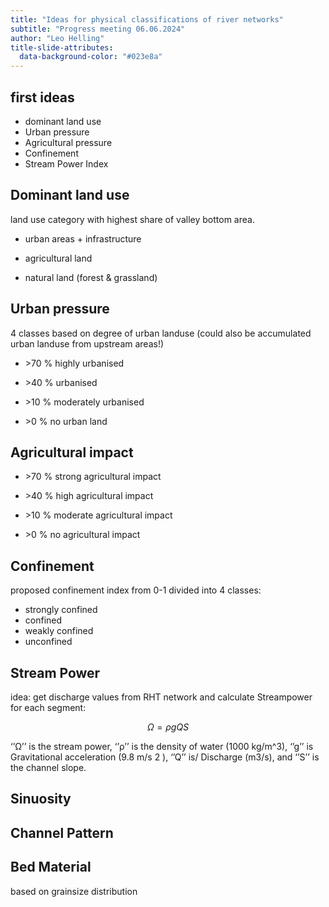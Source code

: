 ```yaml
---
title: "Ideas for physical classifications of river networks"
subtitle: "Progress meeting 06.06.2024"
author: "Leo Helling"
title-slide-attributes:
  data-background-color: "#023e8a"
---
```


## first ideas

-   dominant land use
-   Urban pressure
-   Agricultural pressure
-   Confinement
-   Stream Power Index

## Dominant land use

land use category with highest share of valley bottom area.

-   urban areas + infrastructure

-   agricultural land

-   natural land (forest & grassland)

## Urban pressure

4 classes based on degree of urban landuse (could also be accumulated urban landuse from upstream areas!)

-   \>70 % highly urbanised

-   \>40 % urbanised

-   \>10 % moderately urbanised

-   \>0 % no urban land

## Agricultural impact

-   \>70 % strong agricultural impact

-   \>40 % high agricultural impact

-   \>10 % moderate agricultural impact

-   \>0 % no agricultural impact

## Confinement

proposed confinement index from 0-1 divided into 4 classes:

-   strongly confined
-   confined
-   weakly confined
-   unconfined

## Stream Power

idea: get discharge values from RHT network and calculate Streampower for each segment:

$$
\Omega=\rho g Q S
$$

''Ω'' is the stream power, ''ρ'' is the density of water (1000 kg/m\^3), ''g'' is Gravitational acceleration (9.8 m/s 2 ), ''Q'' is/ Discharge (m3/s), and ''S'' is the channel slope.

## Sinuosity

## Channel Pattern

## Bed Material

based on grainsize distribution

